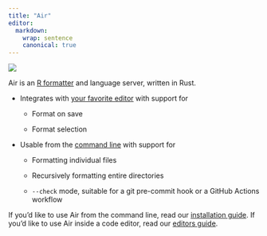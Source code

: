 ```yaml
---
title: "Air"
editor:
  markdown:
    wrap: sentence
    canonical: true
---
```


[![](https://github.com/posit-dev/air/actions/workflows/test.yml/badge.svg)](https://github.com/posit-dev/air/actions)

Air is an [R formatter](formatter.qmd) and language server, written in Rust.

-   Integrates with [your favorite editor](editors.qmd) with support for

    -   Format on save

    -   Format selection

-   Usable from the [command line](cli.qmd) with support for

    -   Formatting individual files

    -   Recursively formatting entire directories

    -   `--check` mode, suitable for a git pre-commit hook or a GitHub Actions workflow

If you'd like to use Air from the command line, read our [installation guide](cli.qmd).
If you'd like to use Air inside a code editor, read our [editors guide](editors.qmd).
